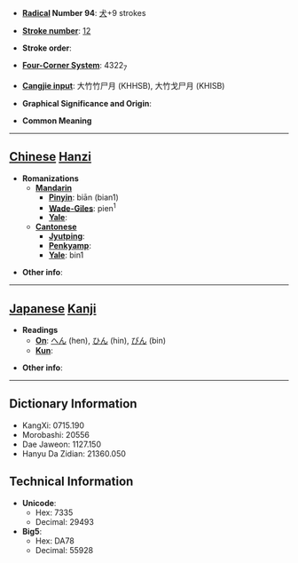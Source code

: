 * '''[[Wiktionary:Chinese radical index| Radical]] Number 94''': [[Wiktionary:Chinese radical index 犬|犬]]+9 strokes

* '''[[Wiktionary:Chinese total strokes index|Stroke number]]''': [[Wiktionary:Chinese total strokes index 12|12]]

* '''Stroke order''': 

* '''[[Wiktionary:Chinese four corner index|Four-Corner System]]''': 4322<sub>7</sub>

* '''[[Wiktionary:Chinese Cangjie index|Cangjie input]]''': 大竹竹尸月 (KHHSB), 大竹戈尸月 (KHISB)

* '''Graphical Significance and Origin''': 

* '''Common Meaning'''

----

== [[Chinese]] [[Hanzi]] ==

* '''Romanizations'''
** '''[[Mandarin]]'''
*** '''[[Pinyin]]''': biān (bian1)
*** '''[[Wade-Giles]]''': pien<sup>1</sup>
*** '''[[Yale]]''': 
** '''[[Cantonese]]'''
*** '''[[Jyutping]]''':
*** '''[[Penkyamp]]''': 
*** '''[[Yale]]''': bin1

* '''Other info''': 

----

== [[Japanese]] [[Kanji]] ==

* '''Readings'''
** '''[[On]]''': [[へん]] (hen), [[ひん]] (hin), [[びん]] (bin)
** '''[[Kun]]''': 

* '''Other info''':  

----

== Dictionary Information ==

* KangXi: 0715.190
* Morobashi: 20556
* Dae Jaweon: 1127.150
* Hanyu Da Zidian: 21360.050

== Technical Information ==

* '''Unicode''':
** Hex: 7335
** Decimal: 29493
* '''Big5''':
** Hex: DA78
** Decimal: 55928